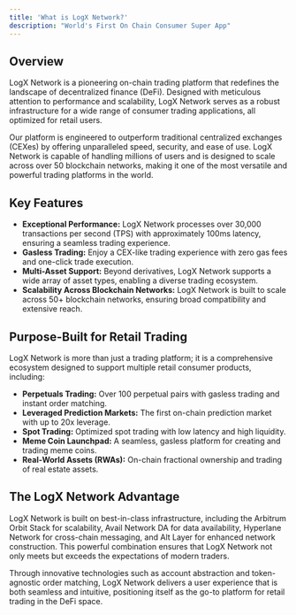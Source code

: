 ```yaml
---
title: 'What is LogX Network?'
description: "World's First On Chain Consumer Super App"
---
```


## Overview

LogX Network is a pioneering on-chain trading platform that redefines the landscape of decentralized finance (DeFi). Designed with meticulous attention to performance and scalability, LogX Network serves as a robust infrastructure for a wide range of consumer trading applications, all optimized for retail users.

Our platform is engineered to outperform traditional centralized exchanges (CEXes) by offering unparalleled speed, security, and ease of use. LogX Network is capable of handling millions of users and is designed to scale across over 50 blockchain networks, making it one of the most versatile and powerful trading platforms in the world.

## Key Features

- **Exceptional Performance:** LogX Network processes over 30,000 transactions per second (TPS) with approximately 100ms latency, ensuring a seamless trading experience.
- **Gasless Trading:** Enjoy a CEX-like trading experience with zero gas fees and one-click trade execution.
- **Multi-Asset Support:** Beyond derivatives, LogX Network supports a wide array of asset types, enabling a diverse trading ecosystem.
- **Scalability Across Blockchain Networks:** LogX Network is built to scale across 50+ blockchain networks, ensuring broad compatibility and extensive reach.

## Purpose-Built for Retail Trading

LogX Network is more than just a trading platform; it is a comprehensive ecosystem designed to support multiple retail consumer products, including:

- **Perpetuals Trading:** Over 100 perpetual pairs with gasless trading and instant order matching.
- **Leveraged Prediction Markets:** The first on-chain prediction market with up to 20x leverage.
- **Spot Trading:** Optimized spot trading with low latency and high liquidity.
- **Meme Coin Launchpad:** A seamless, gasless platform for creating and trading meme coins.
- **Real-World Assets (RWAs):** On-chain fractional ownership and trading of real estate assets.

## The LogX Network Advantage

LogX Network is built on best-in-class infrastructure, including the Arbitrum Orbit Stack for scalability, Avail Network DA for data availability, Hyperlane Network for cross-chain messaging, and Alt Layer for enhanced network construction. This powerful combination ensures that LogX Network not only meets but exceeds the expectations of modern traders.

Through innovative technologies such as account abstraction and token-agnostic order matching, LogX Network delivers a user experience that is both seamless and intuitive, positioning itself as the go-to platform for retail trading in the DeFi space.

